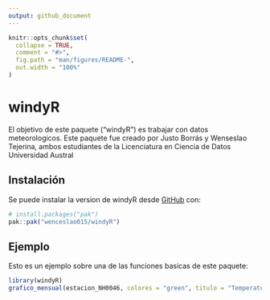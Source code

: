 ```yaml
---
output: github_document
---
```


<!-- README.md is generated from README.Rmd. Please edit that file -->

```r
knitr::opts_chunk$set(
  collapse = TRUE,
  comment = "#>",
  fig.path = "man/figures/README-",
  out.width = "100%"
)
```

# windyR

<!-- badges: start -->
<!-- badges: end -->

El objetivo de este paquete ("windyR") es trabajar con datos meteorologicos.
Este paquete fue creado por Justo Borrás y Wenseslao Tejerina, ambos estudiantes de la Licenciatura en Ciencia de Datos Universidad Austral

## Instalación

Se puede instalar la version de windyR desde [GitHub](https://github.com/) con:


```r
# install.packages("pak")
pak::pak("wenceslao015/windyR")
```

## Ejemplo

Esto es un ejemplo sobre una de las funciones basicas de este paquete:

```r
library(windyR)
grafico_mensual(estacion_NH0046, colores = "green", titulo = "Temperatura")
```

